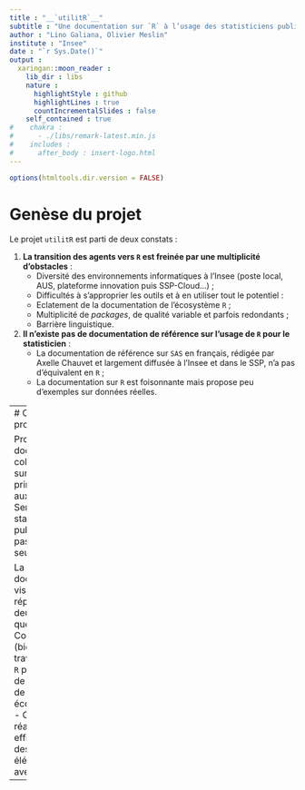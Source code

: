 ```yaml
---
title : "__`utilitR`__"
subtitle : "Une documentation sur `R` à l’usage des statisticiens publics"
author : "Lino Galiana, Olivier Meslin"
institute : "Insee"
date : "`r Sys.Date()`"
output :
  xaringan::moon_reader :
    lib_dir : libs
    nature :
      highlightStyle : github
      highlightLines : true
      countIncrementalSlides : false
    self_contained : true
#    chakra : 
#      - ./libs/remark-latest.min.js
#    includes :
#      after_body : insert-logo.html    
---
```


```r
options(htmltools.dir.version = FALSE)
```


# Genèse du projet

Le projet `utilitR` est parti de deux constats : 

1. **La transition des agents vers `R` est freinée par une multiplicité d’obstacles** :
    + Diversité des environnements informatiques à l’Insee (poste local, AUS, plateforme innovation puis SSP-Cloud…) ;
    + Difficultés à s’approprier les outils et à en utiliser tout le potentiel :
    + Eclatement de la documentation de l'écosystème `R` ;
    + Multiplicité de *packages*, de qualité variable et parfois redondants ;
    + Barrière linguistique.
2. **Il n'existe pas de documentation de référence sur l'usage de `R` pour le statisticien** :
    +  La documentation de référence sur `SAS` en français, rédigée par
Axelle Chauvet et largement diffusée à l’Insee et dans le SSP, n'a pas d'équivalent en `R` ;
    + La documentation sur `R` est foisonnante mais propose peu d'exemples sur données réelles.

---
# Objectif du projet

Produire une documentation collaborative sur `R`, destinée principalement
aux agents du Service statistique public (mais pas seulement).

La documentation vise à répondre à deux questions :
- Comment (bien) travailler avec `R` pour profiter de la richesse de son 
écosystème ;
- Comment réaliser efficacement des tâches élémentaires avec `R`.

--
